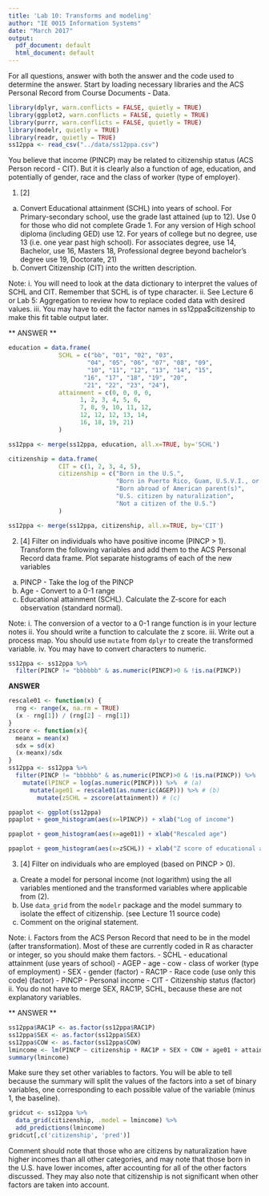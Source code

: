 ```yaml
---
title: 'Lab 10: Transforms and modeling'
author: "IE 0015 Information Systems"
date: "March 2017"
output:
  pdf_document: default
  html_document: default
---
```


For all questions, answer with both the answer and the code used to determine the answer.  Start by loading necessary libraries and the ACS Personal Record from Course Documents - Data.

```r
library(dplyr, warn.conflicts = FALSE, quietly = TRUE)
library(ggplot2, warn.conflicts = FALSE, quietly = TRUE)
library(purrr, warn.conflicts = FALSE, quietly = TRUE)
library(modelr, quietly = TRUE)
library(readr, quietly = TRUE)
ss12ppa <- read_csv("../data/ss12ppa.csv")
```


You believe that income (PINCP) may be related to citizenship status (ACS Person record - CIT).  But it is clearly also a function of age, education, and potentially of gender, race and the class of worker (type of employer).

1. [2] 
  a. Convert Educational attainment (SCHL) into years of school.  For Primary-secondary school, use the grade last attained (up to 12). Use 0 for those who did not complete Grade 1. For any version of High school diploma (including GED) use 12. For years of college but no degree, use 13 (i.e. one year past high school).  For associates degree, use 14, Bachelor, use 16, Masters 18, Professional degree beyond bachelor's degree use 19, Doctorate, 21)
  b.  Convert Citizenship (CIT) into the written description.

Note: 
  i. You will need to look at the data dictionary to interpret the values of SCHL and CIT. Remember that SCHL is of type character. 
  ii. See Lecture 6 or Lab 5: Aggregation to review how to replace coded data with desired values.
  iii. You may have to edit the factor names in ss12ppa$citizenship to make this fit table output later.
  
** ANSWER **

```r
education = data.frame(
              SCHL = c("bb", "01", "02", "03", 
                      "04", "05", "06", "07", "08", "09", 
                      "10", "11", "12", "13", "14", "15", 
                     "16", "17", "18", "19", "20",
                     "21", "22", "23", "24"), 
              attainment = c(0, 0, 0, 0,  
                    1, 2, 3, 4, 5, 6,
                    7, 8, 9, 10, 11, 12,
                    12, 12, 12, 13, 14,
                    16, 18, 19, 21)
              )

ss12ppa <- merge(ss12ppa, education, all.x=TRUE, by='SCHL')
```

```r
citizenship = data.frame(
              CIT = c(1, 2, 3, 4, 5), 
              citizenship = c("Born in the U.S.",
                              "Born in Puerto Rico, Guam, U.S.V.I., or the N. Marianas",
                              "Born abroad of American parent(s)",
                              "U.S. citizen by naturalization", 
                              "Not a citizen of the U.S.")
              )

ss12ppa <- merge(ss12ppa, citizenship, all.x=TRUE, by='CIT')
```

2. [4]  Filter on individuals who have positive income (PINCP > 1). Transform the following variables and add them to the ACS Personal Record data frame. Plot separate histograms of each of the new variables

  a. PINCP - Take the log of the PINCP
  b. Age - Convert to a 0-1 range
  c. Educational attainment (SCHL). Calculate the Z-score for each observation (standard normal).
  
Note:
  i. The conversion of a vector to a 0-1 range function is in your lecture notes
  ii. You should write a function to calculate the z score.
  iii. Write out a process map. You should use `mutate` from `dplyr` to create the transformed variable.
  iv.  You may have to convert characters to numeric.
  
```r
ss12ppa <- ss12ppa %>%
  filter(PINCP != "bbbbbb" & as.numeric(PINCP)>0 & !is.na(PINCP))
```

**ANSWER** 
```r
rescale01 <- function(x) {
  rng <- range(x, na.rm = TRUE)
  (x - rng[1]) / (rng[2] - rng[1])
}
zscore <- function(x){
  meanx = mean(x)
  sdx = sd(x)
  (x-meanx)/sdx 
}
ss12ppa <- ss12ppa %>%
  filter(PINCP != "bbbbbb" & as.numeric(PINCP)>0 & !is.na(PINCP)) %>%
    mutate(lPINCP = log(as.numeric(PINCP))) %>%  # (a)
      mutate(age01 = rescale01(as.numeric(AGEP))) %>% # (b)
        mutate(zSCHL = zscore(attainment)) # (c)
```
```r
ppaplot <- ggplot(ss12ppa)
ppaplot + geom_histogram(aes(x=lPINCP)) + xlab("Log of income")
```
```r
ppaplot + geom_histogram(aes(x=age01)) + xlab("Rescaled age")
```
```r
ppaplot + geom_histogram(aes(x=zSCHL)) + xlab("Z score of educational attainment")
```

3. [4] Filter on individuals who are employed (based on PINCP > 0).
  a. Create a model for personal income (not logarithm) using the all variables mentioned and the transformed variables where applicable from (2).  
  b. Use `data_grid` from the `modelr` package and the model summary to isolate the effect of citizenship. (see Lecture 11 source code)
  c. Comment on the original statement.

Note: 
  i. Factors from the ACS Person Record that need to be in the model (after transformation). Most of these are currently coded in R as character or integer, so you should make them factors.
    -  SCHL - educational attainment (use years of school)
    -  AGEP - age
    -  cow - class of worker (type of employment)
    -  SEX - gender (factor)
    -  RAC1P - Race code (use only this code) (factor)
    -  PINCP - Personal income
    -  CIT - Citizenship status (factor)
  ii. You do not have to merge SEX, RAC1P, SCHL, because these are not explanatory variables.
  
** ANSWER **

```r
ss12ppa$RAC1P <- as.factor(ss12ppa$RAC1P)
ss12ppa$SEX <- as.factor(ss12ppa$SEX)
ss12ppa$COW <- as.factor(ss12ppa$COW)
lmincome <- lm(PINCP ~ citizenship + RAC1P + SEX + COW + age01 + attainment, data=ss12ppa)
summary(lmincome)
```

Make sure they set other variables to factors. You will be able to tell because the summary will split the values of the factors into a set of binary variables, one corresponding to each possible value of the variable (minus 1, the baseline).

```r
gridcut <- ss12ppa %>% 
  data_grid(citizenship, .model = lmincome) %>% 
  add_predictions(lmincome)
gridcut[,c('citizenship', 'pred')]
```

Comment should note that those who are citizens by naturalization have higher incomes than all other categories, and may note that those born in the U.S. have lower incomes, after accounting for all of the other factors discussed. They may also note that citizenship is not significant when other factors are taken into account.
